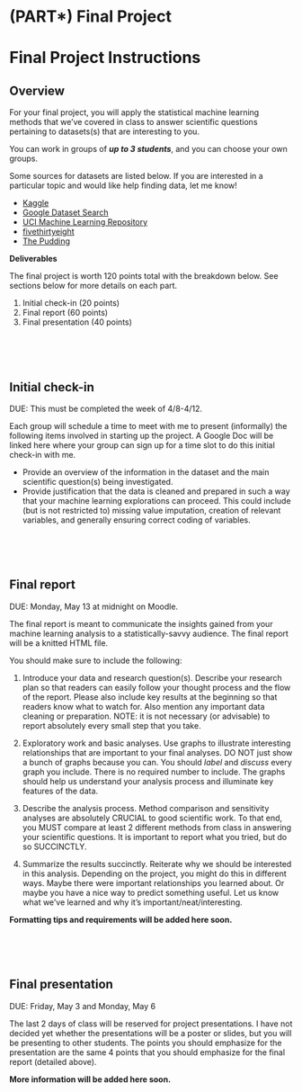 # (PART\*) Final Project {-}

# Final Project Instructions {-}

## Overview {-}

For your final project, you will apply the statistical machine learning methods that we've covered in class to answer scientific questions pertaining to datasets(s) that are interesting to you.

You can work in groups of ***up to 3 students***, and you can choose your own groups.

Some sources for datasets are listed below. If you are interested in a particular topic and would like help finding data, let me know!

- [Kaggle](https://www.kaggle.com/datasets)
- [Google Dataset Search](https://toolbox.google.com/datasetsearch)
- [UCI Machine Learning Repository](https://archive.ics.uci.edu/ml/index.php)
- [fivethirtyeight](https://github.com/fivethirtyeight/data)
- [The Pudding](https://github.com/the-pudding/data)

**Deliverables**

The final project is worth 120 points total with the breakdown below. See sections below for more details on each part.

1. Initial check-in (20 points)
2. Final report (60 points)
3. Final presentation (40 points)

<br>
<br>
<br>

## Initial check-in {-}

DUE: This must be completed the week of 4/8-4/12.

Each group will schedule a time to meet with me to present (informally) the following items involved in starting up the project. A Google Doc will be linked here where your group can sign up for a time slot to do this initial check-in with me.

- Provide an overview of the information in the dataset and the main scientific question(s) being investigated.
- Provide justification that the data is cleaned and prepared in such a way that your machine learning explorations can proceed. This could include (but is not restricted to) missing value imputation, creation of relevant variables, and generally ensuring correct coding of variables.

<br>
<br>
<br>

## Final report {-}

DUE: Monday, May 13 at midnight on Moodle.

The final report is meant to communicate the insights gained from your machine learning analysis to a statistically-savvy audience. The final report will be a knitted HTML file.

You should make sure to include the following:

1. Introduce your data and research question(s). Describe your research plan so that readers can easily follow your thought process and the flow of the report. Please also include key results at the beginning so that readers know what to watch for. Also mention any important data cleaning or preparation. NOTE: it is not necessary (or advisable) to report absolutely every small step that you take.

2. Exploratory work and basic analyses. Use graphs to illustrate interesting relationships that are important to your final analyses. DO NOT just show a bunch of graphs because you can. You should *label* and *discuss* every graph you include. There is no required number to include. The graphs should help us understand your analysis process and illuminate key features of the data.

3. Describe the analysis process. Method comparison and sensitivity analyses are absolutely CRUCIAL to good scientific work. To that end, you MUST compare at least 2 different methods from class in answering your scientific questions. It is important to report what you tried, but do so SUCCINCTLY.

4. Summarize the results succinctly. Reiterate why we should be interested in this analysis. Depending on the project, you might do this in different ways. Maybe there were important relationships you learned about. Or maybe you have a nice way to predict something useful. Let us know what we've learned and why it's important/neat/interesting.

**Formatting tips and requirements will be added here soon.**

<br>
<br>
<br>

## Final presentation {-}

DUE: Friday, May 3 and Monday, May 6

The last 2 days of class will be reserved for project presentations. I have not decided yet whether the presentations will be a poster or slides, but you will be presenting to other students. The points you should emphasize for the presentation are the same 4 points that you should emphasize for the final report (detailed above).

**More information will be added here soon.**


